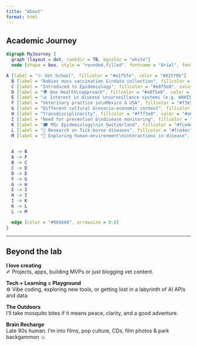 ```yaml
---
title: "About"
format: html
---
```


## Academic Journey

```dot
digraph MyJourney {
  graph [layout = dot, rankdir = TB, bgcolor = "white"]
  node [shape = box, style = "rounded,filled", fontname = "Arial", fontsize = 24]

A [label = "🩺 Vet School", fillcolor = "#e1f5fe", color = "#01579b"]
  B [label = "Rabies mass vaccination &\ndata collection", fillcolor = "#f3e5f5", color = "#4a148c"]
  C [label = "Introduced to Epidemiology", fillcolor = "#e8f5e8", color = "#1b5e20"]
  D [label = "🌍 One Health\napproach", fillcolor = "#e8f5e8", color = "#1b5e20"]
  E [label = "📊 Interest in disease \nsurveillance systems (e.g. WAHIS)", fillcolor = "#e8f5e8", color = "#1b5e20"]
  F [label = "Veterinary practice in\nMexico & USA", fillcolor = "#f3e5f5", color = "#4a148c"]
  G [label = "Different cultural &\nsocio-economic context", fillcolor = "#fff3e0", color = "#e65100"]
  H [label = "Transdisciplinarity", fillcolor = "#fff3e0", color = "#e65100"]
  I [label = "Need for prevention &\ndisease monitoring", fillcolor = "#fff3e0", color = "#e65100"]
  K [label = "🎓 MSc Epidemiology\nin Switzerland", fillcolor = "#fce4ec", color = "#880e4f"]
  L [label = "🔬 Research on Tick-borne diseases", fillcolor = "#fce4ec", color = "#880e4f"]
  M [label = "🌳 Exploring human–environment\ninteractions in disease", fillcolor = "#fce4ec", color = "#880e4f"]

 
  A -> B
  A -> F
  B -> C
  C -> D
  D -> E
  F -> G
  G -> H
  E -> I
  H -> I
  I -> K
  K -> L
  L -> M

  edge [color = "#666666", arrowsize = 0.8]
}
```

------------------------------------------------------------------------

## Beyond the lab

::: box
**I love creating**\
✐ Projects, apps, building MVPs or just blogging vet content.
:::

::: box
**Tech + Learning = Playground**\
⚙︎ Vibe coding, exploring new tools, or getting lost in a labyrinth of AI APIs and data.
:::

::: box
**The Outdoors**\
I’ll take mosquito bites if it means peace, clarity, and a good adventure.
:::

::: box
**Brain Recharge**\
Late 90s human. I'm into films, pop culture, CDs, film photos & park backgammon ☺︎
:::

